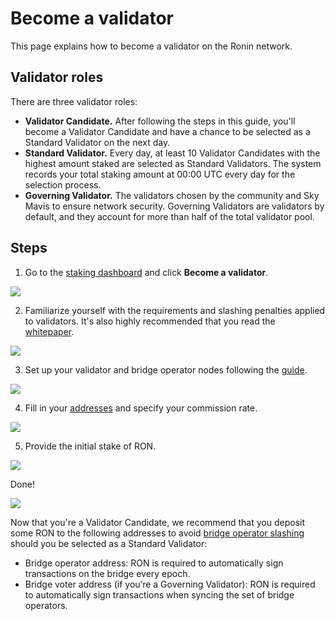 
# Become a validator

This page explains how to become a validator on the Ronin network.

## Validator roles

There are three validator roles:
* **Validator Candidate.** After following the steps in this guide, you'll become a Validator Candidate and have a chance to be selected as a Standard Validator on the next day.
* **Standard Validator.** Every day, at least 10 Validator Candidates with the highest amount staked are selected as Standard Validators. The system records your total staking amount at 00:00 UTC every day for the selection process. 
* **Governing Validator.** The validators chosen by the community and Sky Mavis to ensure network security. Governing Validators are validators by default, and they account for more than half of the total validator pool.

## Steps

1. Go to the [staking dashboard](https://saigon-staking.roninchain.com/) and click **Become a validator**. 
<img src={becomeValidator} width={1280} />

2. Familiarize yourself with the requirements and slashing penalties applied to validators. It's also highly recommended that you read the [whitepaper](../intro/whitepaper.md).
<img src={valOnboardingStepOne} width={1280} />

3. Set up your validator and bridge operator nodes following the [guide](setup.md).
<img src={valOnboardingStepTwo} width={1280} />

4. Fill in your [addresses](view-profile) and specify your commission rate.
<img src={valOnboardingStepThree} width={1280} />

5. Provide the initial stake of RON.
<img src={valOnboardingStepFour} width={1280} />

Done!

<img src={valOnboardingStepFive} width={1280} />

Now that you're a Validator Candidate, we recommend that you deposit some RON
to the following addresses to avoid [bridge operator slashing](slashing#unavailability-bridge-operator)
should you be selected as a Standard Validator:
* Bridge operator address: RON is required to automatically sign transactions on the bridge every epoch.
* Bridge voter address (if you’re a Governing Validator): RON is required to automatically sign transactions when syncing the set of bridge operators.
